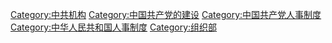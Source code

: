 {{Catmore|组织部}}

[[Category:中共机构|Category:中共机构]]
[[Category:中国共产党的建设|Category:中国共产党的建设]]
[[Category:中国共产党人事制度|Category:中国共产党人事制度]]
[[Category:中华人民共和国人事制度|Category:中华人民共和国人事制度]]
[[Category:组织部|Category:组织部]]